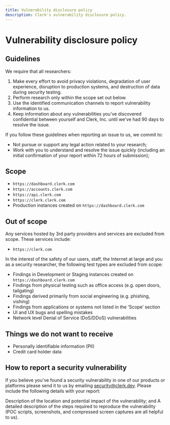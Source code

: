 ```yaml
---
title: Vulnerability disclosure policy
description: Clerk's vulnerability disclosure policy.
---
```


# Vulnerability disclosure policy

## Guidelines

We require that all researchers:

1. Make every effort to avoid privacy violations, degradation of user experience, disruption to production systems, and destruction of data during security testing.
1. Perform research only within the scope set out below.
1. Use the identified communication channels to report vulnerability information to us.
1. Keep information about any vulnerabilities you've discovered confidential between yourself and Clerk, Inc. until we've had 90 days to resolve the issue.

If you follow these guidelines when reporting an issue to us, we commit to:

- Not pursue or support any legal action related to your research;
- Work with you to understand and resolve the issue quickly (including an initial confirmation of your report within 72 hours of submission);

## Scope

- `https://dashboard.clerk.com`
- `https://accounts.clerk.com`
- `https://api.clerk.com`
- `https://clerk.clerk.com`
- Production instances created on `https://dashboard.clerk.com`

## Out of scope

Any services hosted by 3rd party providers and services are excluded from scope. These services include:

- `https://clerk.com`

In the interest of the safety of our users, staff, the Internet at large and you as a security researcher, the following test types are excluded from scope:

- Findings in Development or Staging instances created on `https://dashboard.clerk.com`
- Findings from physical testing such as office access (e.g. open doors, tailgating)
- Findings derived primarily from social engineering (e.g. phishing, vishing)
- Findings from applications or systems not listed in the ‘Scope’ section
- UI and UX bugs and spelling mistakes
- Network level Denial of Service (DoS/DDoS) vulnerabilities

## Things we do not want to receive

- Personally identifiable information (PII)
- Credit card holder data

## How to report a security vulnerability

If you believe you've found a security vulnerability in one of our products or platforms please send it to us by emailing [security@clerk.dev](mailto:security@clerk.dev). Please include the following details with your report:

Description of the location and potential impact of the vulnerability; and
A detailed description of the steps required to reproduce the vulnerability (POC scripts, screenshots, and compressed screen captures are all helpful to us).
